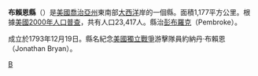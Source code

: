 {{Otheruses|布賴恩縣|subject=美國喬治亞州的一個縣|other=同名的縣}}
{{noteTA
|G1=USState
|1=zh-tw:布萊恩; zh:布賴恩;
}}
<!--[[File:Map_of_Georgia_highlighting_Bryan_County.svg|250px]]-->
{{Infobox U.S. County
| county = 布賴恩縣
| state = 喬治亞州
| en county = Bryan County
| en state = Georgia
| seal = 
| seallink = 
| map = Bryan County Georgia.png
| map size = 225
| founded = 1793
| seat = Pembroke 
| largest city = Richmond Hill
| area mi = 454
| area km = 1,177
| area land mi = 442
| area land km = 1,144
| area water mi = 13
| area water km = 33
| area percentage = 2.81% 
| census estimate yr = 2006
| pop = 29,648
| density mi = 53
| density km = 20
| time zone = 北美东部时区
| UTC offset = -5
| DST offset = -4
| web = 
}}
'''布賴恩縣'''（{{lang-en|Bryan County}}）是[[美國|美國]][[喬治亞州|喬治亞州]]東南部[[大西洋|大西洋]]岸的一個縣。面積1,177平方公里。根據[[美國2000年人口普查|美國2000年人口普查]]，共有人口23,417人。縣治[[彭布羅克_(喬治亞州)|彭布羅克]]（Pembroke）。

成立於1793年12月19日。縣名紀念[[美國獨立戰爭|美國獨立戰爭]]游擊隊員約納丹·布賴恩（Jonathan Bryan）。

{{布賴恩縣 (喬治亞州)}}
{{佐治亚州}}

[[Category:佐治亚州行政区划|B]]